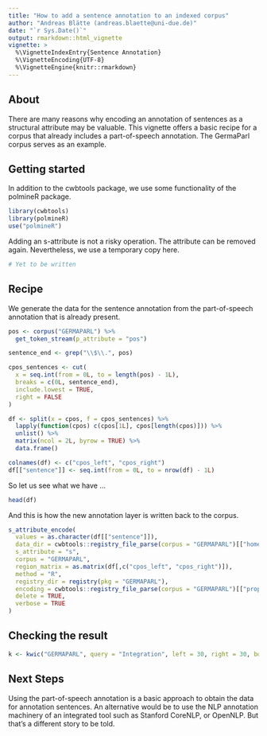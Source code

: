 ```yaml
---
title: "How to add a sentence annotation to an indexed corpus"
author: "Andreas Blätte (andreas.blaette@uni-due.de)"
date: "`r Sys.Date()`"
output: rmarkdown::html_vignette
vignette: >
  %\VignetteIndexEntry{Sentence Annotation}
  %\VignetteEncoding{UTF-8}
  %\VignetteEngine{knitr::rmarkdown}
---
```


## About

There are many reasons why encoding an annotation of sentences as a structural attribute may be valuable. This vignette offers a basic recipe for a corpus that already includes a part-of-speech annotation. The GermaParl corpus serves as an example.


## Getting started

In addition to the cwbtools package, we use some functionality of the polmineR package.

```r
library(cwbtools)
library(polmineR)
use("polmineR")
```

Adding an s-attribute is not a risky operation. The attribute can be removed again. Nevertheless, we use a temporary copy here.

```r
# Yet to be written
```


## Recipe

We generate the data for the sentence annotation from the part-of-speech annotation that is already present.

```r
pos <- corpus("GERMAPARL") %>% 
  get_token_stream(p_attribute = "pos")

sentence_end <- grep("\\$\\.", pos)

cpos_sentences <- cut(
  x = seq.int(from = 0L, to = length(pos) - 1L),
  breaks = c(0L, sentence_end),
  include.lowest = TRUE,
  right = FALSE
)

df <- split(x = cpos, f = cpos_sentences) %>%
  lapply(function(cpos) c(cpos[1L], cpos[length(cpos)])) %>%
  unlist() %>%
  matrix(ncol = 2L, byrow = TRUE) %>%
  data.frame()

colnames(df) <- c("cpos_left", "cpos_right")
df[["sentence"]] <- seq.int(from = 0L, to = nrow(df) - 1L)
```

So let us see what we have ...

```r
head(df)
```

And this is how the new annotation layer is written back to the corpus.

```r
s_attribute_encode(
  values = as.character(df[["sentence"]]),
  data_dir = cwbtools::registry_file_parse(corpus = "GERMAPARL")[["home"]],
  s_attribute = "s",
  corpus = "GERMAPARL",
  region_matrix = as.matrix(df[,c("cpos_left", "cpos_right")]),
  method = "R",
  registry_dir = registry(pkg = "GERMAPARL"),
  encoding = cwbtools::registry_file_parse(corpus = "GERMAPARL")[["properties"]][["charset"]],
  delete = TRUE,
  verbose = TRUE
)
```


## Checking the result

```r
k <- kwic("GERMAPARL", query = "Integration", left = 30, right = 30, boundary = "s")
```


## Next Steps

Using the part-of-speech annotation is a basic approach to obtain the data for annotation sentences. An alternative would be to use the NLP annotation machinery of an integrated tool such as Stanford CoreNLP, or OpenNLP. But that's a different story to be told.

